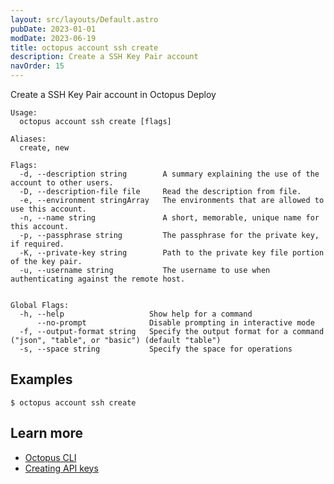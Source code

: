 ```yaml
---
layout: src/layouts/Default.astro
pubDate: 2023-01-01
modDate: 2023-06-19
title: octopus account ssh create
description: Create a SSH Key Pair account
navOrder: 15
---
```


Create a SSH Key Pair account in Octopus Deploy

```
Usage:
  octopus account ssh create [flags]

Aliases:
  create, new

Flags:
  -d, --description string        A summary explaining the use of the account to other users.
  -D, --description-file file     Read the description from file.
  -e, --environment stringArray   The environments that are allowed to use this account.
  -n, --name string               A short, memorable, unique name for this account.
  -p, --passphrase string         The passphrase for the private key, if required.
  -K, --private-key string        Path to the private key file portion of the key pair.
  -u, --username string           The username to use when authenticating against the remote host.


Global Flags:
  -h, --help                   Show help for a command
      --no-prompt              Disable prompting in interactive mode
  -f, --output-format string   Specify the output format for a command ("json", "table", or "basic") (default "table")
  -s, --space string           Specify the space for operations

```

## Examples

<SamplesInstance />

```
$ octopus account ssh create

```

## Learn more

- [Octopus CLI](/docs/octopus-rest-api/cli)
- [Creating API keys](/docs/octopus-rest-api/how-to-create-an-api-key)